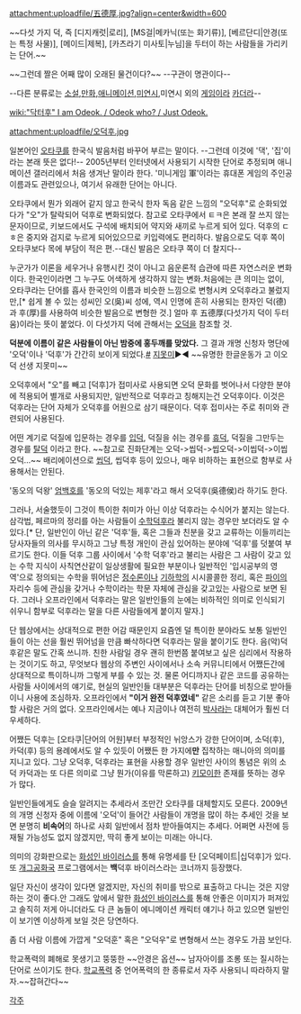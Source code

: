 attachment:uploadfile/五德厚.jpg?align=center&width=600

~~다섯 가지 덕, 즉 [디지캐럿|로리], [MS걸|메카닉(또는 화기류)], [베르단디|안경(또는 특정 사물)], [메이드|제복], [카츠라기 미사토|누님]을 두터이 하는 사람들을 가리키는 단어.~~

~~그런데 짤은 어째 많이 오래된 물건이다?~~ --구관이 명관이다--

--다른 분류로는 [[라이트 노벨|소설]],[[상업지|만]][[동인지|화]],[[애니메이션]],[[미연시]],미연시 외의 [[게임]]이라 [[카더라]]--

[[wiki:"닥터후" I am Odeok. / Odeok who? / Just Odeok.]]

attachment:uploadfile/오덕후.jpg

일본어인 [[오타쿠]]를 한국식 발음처럼 바꾸어 부르는 말이다. --그런데 이것에 '댁', '집'이라는 본래 뜻은 없다!-- 2005년부터 인터넷에서 사용되기 시작한 단어로 추정되며 애니메이션 갤러리에서 처음 생겨난 말이라 한다. '미니게임 軍'이라는 휴대폰 게임의 주인공 이름과도 관련있으나, 여기서 유래한 단어는 아니다.

오타쿠에서 뭔가 외래어 같지 않고 한국식 한자 독음 같은 느낌의 "오덕후"로 순화되었다가 "오"가 탈락되어 덕후로 변화되었다. 참고로 오타쿠에서 ㅌㅋ은 본래 잘 쓰지 않는 문자이므로, 키보드에서도 구석에 배치되어 약지와 새끼로 누르게 되어 있다. 덕후의 ㄷㅎ은 중지와 검지로 누르게 되어있으므로 키입력에도 편리하다. 발음으로도 덕후 쪽이 오타쿠보다 목에 부담이 적은 편.--대신 발음은 오타쿠 쪽이 더 찰지다--

누군가가 이론을 세우거나 유행시킨 것이 아니고 음운론적 습관에 따른 자연스러운 변화이다. 한국인이라면 그 누구도 어색하게 생각하지 않는 변화.처음에는 큰 의미는 없이, 오타쿠라는 단어를 흡사 한국인의 이름과 비슷한 느낌으로 변형시켜 오덕후라고 불렀지만,[* 쉽게 볼 수 있는 성씨인 오(吳)씨 성에, 역시 인명에 흔히 사용되는 한자인 덕(德)과 후(厚)를 사용하여 비슷한 발음으로 변형한 것.] 얼마 후 五德厚(다섯가지 덕이 두터움)이라는 뜻이 붙었다. 이 다섯가지 덕에 관해서는 [[오덕]]을 참조할 것.

'''덕분에 이름이 같은 사람들이 아닌 밤중에 홍두깨를 맞았다.''' 그 결과 개명 신청자 명단에 '오덕'이나 '덕후'가 간간히 보이게 되었다.[http://blog.daum.net/_blog/BlogTypeView.do?blogid=0RwcP&articleno=38&_bloghome_menu=recenttext#ajax_history_home #] [[지못미]]▶◀ ~~유명한 한글운동가 고 이오덕 선생 지못미~~

오덕후에서 "오"를 빼고 [덕후]가 접미사로 사용되면 오덕 문화를 벗어나서 다양한 분야에 적용되어 별개로 사용되지만, 일반적으로 덕후라고 칭해지는건 오덕후이다. 이것은 덕후라는 단어 자체가 오덕후를 어원으로 삼기 때문이다. 덕후 접미사는 주로 취미와 관련되어 사용된다.

어떤 계기로 덕질에 입문하는 경우를 [[입덕]], 덕질을 쉬는 경우를 [[휴덕]], 덕질을 그만두는 경우를 [[탈덕]] 이라고 한다. ~~참고로 진화단계는 오덕->씹덕->씹오덕->이씹덕->이씹오덕...~~ 배리에이션으로 [[씹덕]], 씹덕후 등이 있으나, 매우 비하하는 표현으로 함부로 사용해서는 안된다.

'동오의 덕왕' [[엄백호]]를 '동오의 덕있는 제후'라고 해서 오덕후(吳德侯)라 하기도 한다.

그러나, 서술했듯이 그것이 특이한 취미가 아닌 이상 덕후라는 수식어가 붙지는 않는다. 삼각법, 페르마의 정리를 아는 사람들이 [[수학]]덕후라 불리지 않는 경우만 보더라도 알 수 있다.[* 단, 일반인이 아닌 같은 '덕후'들, 혹은 그들과 친분을 갖고 교류하는 이들끼리는 당사자들의 의사를 무시하고 그냥 특정 개인이 관심 있어하는 분야에 '덕후'를 덧붙여 부르기도 한다. 이들 덕후 그룹 사이에서 '수학 덕후'라고 불리는 사람은 그 사람이 갖고 있는 수학 지식이 사칙연산같이 일상생활에 필요한 부분이나 일반적인 '입시공부의 영역'으로 정의되는 수학을 뛰어넘은 [[정수론]]이나 [[기하학]]의 시시콜콜한 정리, 혹은 [[파이]]의 자리수 등에 관심을 갖거나 수학이라는 학문 자체에 관심을 갖고있는 사람으로 보면 된다. 그러나 오프라인에서 덕후라는 말은 일반인들의 눈에는 비하적인 의미로 인식되기 쉬우니 함부로 덕후라는 말을 다른 사람들에게 붙이지 말자.]

단 웹상에서는 상대적으로 편한 어감 때문인지 요즘엔 덜 특이한 분야라도 보통 일반인들이 아는 선을 훨씬 뛰어넘을 만큼 빠삭하다면 덕후라는 말을 붙이기도 한다. 음(악)덕후같은 말도 간혹 쓰니까. 친한 사람일 경우 괜히 한번쯤 붙여보고 싶은 심리에서 작용하는 것이기도 하고, 무엇보다 웹상의 주변인 사이에서나 소속 커뮤니티에서 어쨌든간에 상대적으로 특이하니까 그렇게 부를 수 있는 것. 물론 어디까지나 같은 코드를 공유하는 사람들 사이에서의 얘기로, 현실의 일반인들 대부분은 덕후라는 단어를 비칭으로 받아들이니 사용에 조심하자. 오프라인에서 '''"이거 완전 덕후였네"''' 같은 소리를 듣고 기분 좋아할 사람은 거의 없다. 오프라인에서는 예나 지금이나 여전히 [[박사]]라는 대체어가 훨씬 더 우세하다.

어쨌든 덕후는 [오타쿠|단어의 어원]부터 부정적인 뉘앙스가 강한 단어이며, 소덕(후), 카덕(후) 등의 용례에서도 알 수 있듯이 어쨌든 한 가지에'''만''' 집착하는 매니아의 의미를 지니고 있다. 그냥 오덕후, 덕후라는 표현을 사용할 경우 일반인 사이의 통념은 위의 소덕 카덕과는 또 다른 의미로 그냥 뭔가(이유를 막론하고) [[키모이]]한 존재를 뜻하는 경우가 많다.

일반인들에게도 슬슬 알려지는 추세라서 조만간 오타쿠를 대체할지도 모른다. 2009년의 개명 신청자 중에 이름에 '오덕'이 들어간 사람들이 개명을 많이 하는 추세인 것을 보면 분명히 '''비속어'''의 하나로 사회 일반에서 점차 받아들여지는 추세다. 어쩌면 사전에 등재될 가능성도 없지 않겠지만, 딱히 좋게 보이는 미래는 아니다.

의미의 강화판으로는 [[화성인 바이러스]]를 통해 유명세를 탄 [오덕페이트|십덕후]가 있다. 또 [[개그공화국]] 프로그램에서는 '''백'''덕후 바이러스라는 코너까지 등장했다.

일단 자신이 생각이 있다면 알겠지만, 자신의 취미를 밖으로 표출하고 다니는 것은 지양하는 것이 좋다.안 그래도 앞에서 말한 [[화성인 바이러스]]를 통해 안좋은 이미지가 퍼져있고 솔직히 저게 아니더라도 다 큰 놈들이 에니메이션 캐릭터 얘기나 하고 있으면 일반인이 보기엔 이상하게 보일 것은 당연하다.

좀 더 사람 이름에 가깝게 "오덕훈" 혹은 "오덕우"로 변형해서 쓰는 경우도 가끔 보인다.

학교폭력의 폐해로 못생기고 뚱뚱한 ~~안경은 옵션~~ 남자아이를 조롱 또는 질시하는 단어로 쓰이기도 한다. [[학교폭력]] 중 언어폭력의 한 종류로서 자주 사용되니 따라하지 말자.~~잡혀간다~~

[[각주]]
